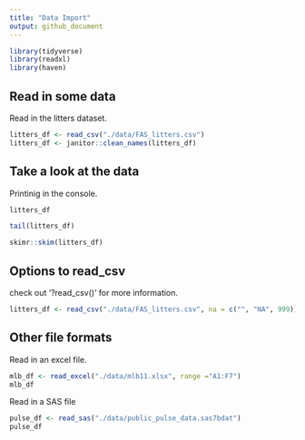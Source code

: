 ```yaml
---
title: "Data Import"
output: github_document
---
```


```r
library(tidyverse)
library(readxl)
library(haven)
```

## Read in some data

Read in the litters dataset.

```r
litters_df <- read_csv("./data/FAS_litters.csv")
litters_df <- janitor::clean_names(litters_df)
```

## Take a look at the data

Printinig in the console.

```r
litters_df
```

```r
tail(litters_df)
```

```r
skimr::skim(litters_df)
```

## Options to read_csv

check out '?read_csv()' for more information.

```r
litters_df <- read_csv("./data/FAS_litters.csv", na = c("", "NA", 999))
```

## Other file formats

Read in an excel file.

```r
mlb_df <- read_excel("./data/mlb11.xlsx", range ="A1:F7")
mlb_df
```

Read in a SAS file

```r
pulse_df <- read_sas("./data/public_pulse_data.sas7bdat")
pulse_df
```

